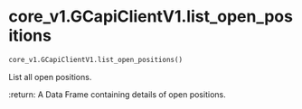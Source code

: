 # core_v1.GCapiClientV1.list_open_positions { #pygcapi.core_v1.GCapiClientV1.list_open_positions }

```python
core_v1.GCapiClientV1.list_open_positions()
```

List all open positions.

:return: A Data Frame containing details of open positions.